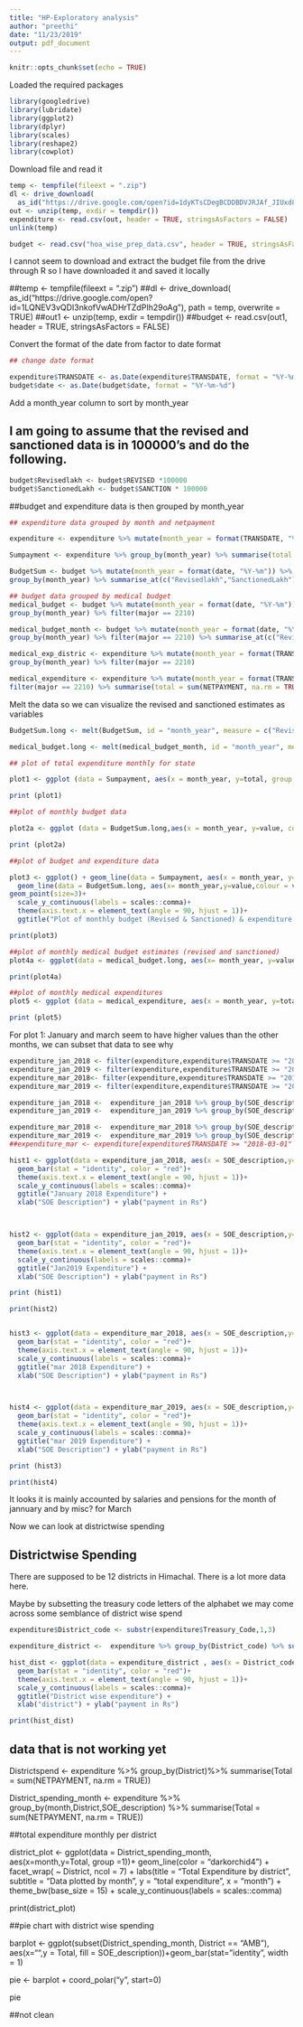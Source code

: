 ```yaml
---
title: "HP-Exploratory analysis"
author: "preethi"
date: "11/23/2019"
output: pdf_document
---
```


```r
knitr::opts_chunk$set(echo = TRUE)
```
Loaded the required packages

```r
library(googledrive)
library(lubridate)
library(ggplot2)
library(dplyr)
library(scales)
library(reshape2)
library(cowplot)
```

Download file and read it

```r
temp <- tempfile(fileext = ".zip")
dl <- drive_download(
  as_id("https://drive.google.com/open?id=1dyKTsCDegBCDDBDVJRJAf_JIUxd8YcET"), path = temp, overwrite = TRUE)
out <- unzip(temp, exdir = tempdir())
expenditure <- read.csv(out, header = TRUE, stringsAsFactors = FALSE)
unlink(temp)

budget <- read.csv("hoa_wise_prep_data.csv", header = TRUE, stringsAsFactors = FALSE)
```
I cannot seem to download and extract the budget file from the drive through R so I have downloaded it and saved it locally

##temp <- tempfile(fileext = ".zip")
##dl <- drive_download(
  as_id("https://drive.google.com/open?id=1LQNEV3vQDI3nkofVwADHrTZdPIh29oAg"), path = temp, overwrite = TRUE)
##out1 <- unzip(temp, exdir = tempdir())
##budget <- read.csv(out1, header = TRUE, stringsAsFactors = FALSE)

Convert the format of the date from factor to date format

```r
## change date format

expenditure$TRANSDATE <- as.Date(expenditure$TRANSDATE, format = "%Y-%m-%d")
budget$date <- as.Date(budget$date, format = "%Y-%m-%d")
```

Add a month_year column to sort by month_year


## I am going to assume that the revised and sanctioned data is in 100000's and do the following. 

```r
budget$Revisedlakh <- budget$REVISED *100000
budget$SanctionedLakh <- budget$SANCTION * 100000

```

##budget and expenditure data is then grouped by month_year

```r
## expenditure data grouped by month and netpayment

expenditure <- expenditure %>% mutate(month_year = format(TRANSDATE, "%Y-%m")) 

Sumpayment <- expenditure %>% group_by(month_year) %>% summarise(total = sum(NETPAYMENT, na.rm = TRUE))

BudgetSum <- budget %>% mutate(month_year = format(date, "%Y-%m")) %>%
group_by(month_year) %>% summarise_at(c("Revisedlakh","SanctionedLakh"), sum, na.rm = TRUE)

## budget data grouped by medical budget
medical_budget <- budget %>% mutate(month_year = format(date, "%Y-%m")) %>%
group_by(month_year) %>% filter(major == 2210) 

medical_budget_month <- budget %>% mutate(month_year = format(date, "%Y-%m")) %>%
group_by(month_year) %>% filter(major == 2210) %>% summarise_at(c("Revisedlakh","SanctionedLakh"), sum, na.rm = TRUE)

medical_exp_distric <- expenditure %>% mutate(month_year = format(TRANSDATE, "%Y-%m")) %>%
group_by(month_year) %>% filter(major == 2210) 

medical_expenditure <- expenditure %>% mutate(month_year = format(TRANSDATE, "%Y-%m")) %>% group_by(month_year) %>%
filter(major == 2210) %>% summarise(total = sum(NETPAYMENT, na.rm = TRUE))


```

Melt the data so we can visualize the revised and sanctioned estimates as variables

```r

BudgetSum.long <- melt(BudgetSum, id = "month_year", measure = c("Revisedlakh","SanctionedLakh"))

medical_budget.long <- melt(medical_budget_month, id = "month_year", measure = c("Revisedlakh","SanctionedLakh"))
```


```r

## plot of total expenditure monthly for state

plot1 <- ggplot (data = Sumpayment, aes(x = month_year, y=total, group = 1)) + geom_line(color = "red", size=1)+ geom_point(size=3)+scale_y_continuous(labels = scales::comma)+theme (axis.text.x = element_text(angle = 90, hjust = 1))+ ggtitle("Plot of  monthly netpayment over 2018-2019 in HP") + xlab("time(month-year)") + ylab("payment in Rs")

print (plot1)

##plot of monthly budget data

plot2a <- ggplot (data = BudgetSum.long,aes(x = month_year, y=value, color = variable, group = variable)) + geom_line(size=1)+ geom_point(size=3)+scale_y_continuous(labels = scales::comma)+ theme(axis.text.x = element_text(angle = 90, hjust = 1))+ ggtitle("Plot of monthly budget (Revised & Sanctioned) over 2018-2019 in HP") + xlab("time(month-year)") + ylab("payment in Rs")

print (plot2a)

##plot of budget and expenditure data

plot3 <- ggplot() + geom_line(data = Sumpayment, aes(x = month_year, y=total, group = 1), color = "red", size =1)+ geom_point(size = 3)+ 
  geom_line(data = BudgetSum.long, aes(x= month_year,y=value,colour = variable, group = variable),size =1) + 
geom_point(size=3)+
  scale_y_continuous(labels = scales::comma)+
  theme(axis.text.x = element_text(angle = 90, hjust = 1))+ 
  ggtitle("Plot of monthly budget (Revised & Sanctioned) & expenditure over 2018-2019 in HP") + xlab("time(month-year)") + ylab("payment in Rs")

print(plot3)

##plot of monthly medical budget estimates (revised and sanctioned)
plot4a <- ggplot(data = medical_budget.long, aes(x= month_year, y=value, color=variable, group = variable))+ geom_line(size = 1)+ scale_y_continuous(labels = scales::comma)+ geom_point(size=3)+ theme(axis.text.x = element_text(angle = 90, hjust = 1))+ ggtitle("Plot of monthly medical budget (Revised & Sanctioned) over 2018-2019 in HP") + xlab("time(month-year)") + ylab("payment in Rs")

print(plot4a)

##plot of monthly medical expenditures
plot5 <- ggplot (data = medical_expenditure, aes(x = month_year, y=total, group = 1)) + geom_line(color = "red", size=1)+ geom_point(size=3)+scale_y_continuous(labels = scales::comma)+theme (axis.text.x = element_text(angle = 90, hjust = 1))+ ggtitle("Plot of  monthly medical expenditure over 2018-2019 in HP") + xlab("time(month-year)") + ylab("payment in Rs")

print (plot5)

```

For plot 1: January and march seem to have higher values than the other months, we can subset that data to see why

```r


expenditure_jan_2018 <- filter(expenditure,expenditure$TRANSDATE >= "2018-01-01" & expenditure$TRANSDATE <= "2018-01-31")
expenditure_jan_2019 <- filter(expenditure,expenditure$TRANSDATE >= "2019-01-01" & expenditure$TRANSDATE <= "2019-01-31")
expenditure_mar_2018<- filter(expenditure,expenditure$TRANSDATE >= "2018-03-01" & expenditure$TRANSDATE <= "2018-03-31")
expenditure_mar_2019 <- filter(expenditure,expenditure$TRANSDATE >= "2019-03-01" & expenditure$TRANSDATE <= "2019-03-31")

expenditure_jan_2018 <-  expenditure_jan_2018 %>% group_by(SOE_description) %>% summarise(total = sum(NETPAYMENT, na.rm = TRUE))
expenditure_jan_2019 <-  expenditure_jan_2019 %>% group_by(SOE_description) %>% summarise(total = sum(NETPAYMENT, na.rm = TRUE))

expenditure_mar_2018 <-  expenditure_mar_2018 %>% group_by(SOE_description) %>% summarise(total = sum(NETPAYMENT, na.rm = TRUE))
expenditure_mar_2019 <-  expenditure_mar_2019 %>% group_by(SOE_description) %>% summarise(total = sum(NETPAYMENT, na.rm = TRUE))
##expenditure_mar <- expenditure[expenditure$TRANSDATE >= "2018-03-01" & expenditure$TRANSDATE >= "2018-03-31",]

hist1 <- ggplot(data = expenditure_jan_2018, aes(x = SOE_description,y=total))+  
  geom_bar(stat = "identity", color = "red")+ 
  theme(axis.text.x = element_text(angle = 90, hjust = 1))+ 
  scale_y_continuous(labels = scales::comma)+
  ggtitle("January 2018 Expenditure") +
  xlab("SOE Description") + ylab("payment in Rs")



hist2 <- ggplot(data = expenditure_jan_2019, aes(x = SOE_description,y=total))+  
  geom_bar(stat = "identity", color = "red")+ 
  theme(axis.text.x = element_text(angle = 90, hjust = 1))+ 
  scale_y_continuous(labels = scales::comma)+
  ggtitle("Jan2019 Expenditure") +
  xlab("SOE Description") + ylab("payment in Rs")

print (hist1)

print(hist2)


hist3 <- ggplot(data = expenditure_mar_2018, aes(x = SOE_description,y=total))+  
  geom_bar(stat = "identity", color = "red")+ 
  theme(axis.text.x = element_text(angle = 90, hjust = 1))+ 
  scale_y_continuous(labels = scales::comma)+
  ggtitle("mar 2018 Expenditure") +
  xlab("SOE Description") + ylab("payment in Rs")



hist4 <- ggplot(data = expenditure_mar_2019, aes(x = SOE_description,y=total))+  
  geom_bar(stat = "identity", color = "red")+ 
  theme(axis.text.x = element_text(angle = 90, hjust = 1))+ 
  scale_y_continuous(labels = scales::comma)+
  ggtitle("mar 2019 Expenditure") +
  xlab("SOE Description") + ylab("payment in Rs")

print (hist3)

print(hist4)
```
It looks it is mainly accounted by salaries and pensions for the month of jannuary and by misc? for March

Now we can look at districtwise spending



## Districtwise Spending 

There are supposed to be 12 districts in Himachal. There is a lot more data here. 

Maybe by subsetting the treasury code letters of the alphabet we may come across some semblance of district wise spend

```r
expenditure$District_code <- substr(expenditure$Treasury_Code,1,3)

expenditure_district <-  expenditure %>% group_by(District_code) %>% summarise(total = sum(NETPAYMENT, na.rm = TRUE))

hist_dist <- ggplot(data = expenditure_district , aes(x = District_code,y=total))+  
  geom_bar(stat = "identity", color = "red")+ 
  theme(axis.text.x = element_text(angle = 90, hjust = 1))+ 
  scale_y_continuous(labels = scales::comma)+
  ggtitle("District wise expenditure") +
  xlab("district") + ylab("payment in Rs")

print(hist_dist)
```




## data that is not working yet

Districtspend <- expenditure %>% group_by(District)%>% summarise(Total = sum(NETPAYMENT, na.rm = TRUE))

District_spending_month <- expenditure %>% group_by(month,District,SOE_description) %>% summarise(Total = sum(NETPAYMENT, na.rm = TRUE))

##total expenditure monthly per district

district_plot <- ggplot(data = District_spending_month, aes(x=month,y=Total, group =1))+
  geom_line(color = "darkorchid4") +
   facet_wrap( ~ District, ncol = 7) +
  labs(title = "Total Expenditure by district",
           subtitle = "Data plotted by month",
           y = "total expenditure",
           x = "month") + theme_bw(base_size = 15) +
          scale_y_continuous(labels = scales::comma)

print(district_plot)

##pie chart with district wise spending

barplot <- ggplot(subset(District_spending_month, District == "AMB"), aes(x="",y = Total, fill = SOE_description))+geom_bar(stat="identity", width = 1)

pie <- barplot + coord_polar("y", start=0)

pie



##not clean



            

